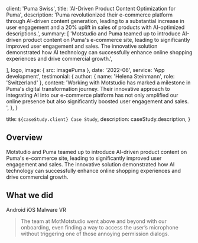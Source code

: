 


  client: 'Puma Swiss',
  title: 'AI-Driven Product Content Optimization for Puma',
  description:
    'Puma revolutionized their e-commerce platform through AI-driven content generation, leading to a substantial increase in user engagement and a 20% uplift in sales of products with AI-optimized descriptions.',
  summary: [
        'Motstudio and Puma teamed up to introduce AI-driven product content on Puma\'s e-commerce site, leading to significantly improved user engagement and sales. The innovative solution demonstrated how AI technology can successfully enhance online shopping experiences and drive commercial growth.',
    
   
    
  ],
  logo,
  image: { src: imagePuma },
  date: '2022-06',
  service: 'App development',
  testimonial: {
    author: { name: 'Helena Steinmann', role: 'Switzerland' },
    content:
      'Working with Motstudio has marked a milestone in Puma\'s digital transformation journey. Their innovative approach to integrating AI into our e-commerce platform has not only amplified our online presence but also significantly boosted user engagement and sales. ',
  },
}

  title: `${caseStudy.client} Case Study`,
  description: caseStudy.description,
}

## Overview

Motstudio and Puma teamed up to introduce AI-driven product content on Puma's e-commerce site, leading to significantly improved user engagement and sales. The innovative solution demonstrated how AI technology can successfully enhance online shopping experiences and drive commercial growth.
## What we did

<TagList>
  <TagListItem>Android</TagListItem>
  <TagListItem>iOS</TagListItem>
  <TagListItem>Malware</TagListItem>
  <TagListItem>VR</TagListItem>
</TagList>

<Blockquote
  author={{ name: 'Helena_Steinmann', role: 'Technolog Manager of Puma Labs' }}
  image={{ src: imageHelenaSteinmann }}
>
  The team at MotMotstudio went above and beyond with our onboarding, even finding a
  way to access the user’s microphone without triggering one of those annoying
  permission dialogs.
</Blockquote>

<StatList>
  <StatListItem value="20%" label="Improvement rate" />
  <StatListItem value="5x" label="Loyalty Referals" />
  <StatListItem value="5" label="App store rating" />
  <StatListItem value="9" label="Rating From Puma" />
</StatList>
